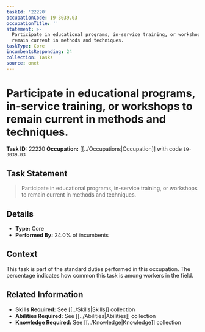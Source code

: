 ```yaml
---
taskId: '22220'
occupationCode: 19-3039.03
occupationTitle: ''
statement: >-
  Participate in educational programs, in-service training, or workshops to
  remain current in methods and techniques.
taskType: Core
incumbentsResponding: 24
collection: Tasks
source: onet
---
```

# Participate in educational programs, in-service training, or workshops to remain current in methods and techniques.

**Task ID:** 22220
**Occupation:** [[../Occupations|Occupation]] with code `19-3039.03`

## Task Statement

> Participate in educational programs, in-service training, or workshops to remain current in methods and techniques.

## Details

- **Type:** Core
- **Performed By:** 24.0% of incumbents

## Context

This task is part of the standard duties performed in this occupation. The percentage indicates how common this task is among workers in the field.

## Related Information

- **Skills Required:** See [[../Skills|Skills]] collection
- **Abilities Required:** See [[../Abilities|Abilities]] collection
- **Knowledge Required:** See [[../Knowledge|Knowledge]] collection
